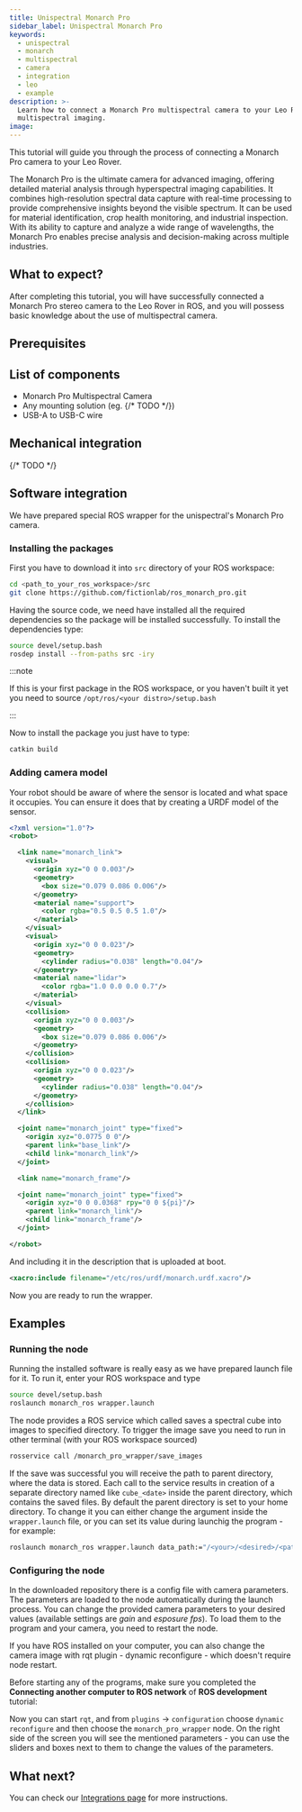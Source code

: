 ```yaml
---
title: Unispectral Monarch Pro
sidebar_label: Unispectral Monarch Pro
keywords:
  - unispectral
  - monarch
  - multispectral
  - camera
  - integration
  - leo
  - example
description: >-
  Learn how to connect a Monarch Pro multispectral camera to your Leo Rover for
  multispectral imaging.
image:
---
```


This tutorial will guide you through the process of connecting a Monarch Pro
camera to your Leo Rover.

The Monarch Pro is the ultimate camera for advanced imaging, offering detailed
material analysis through hyperspectral imaging capabilities. It combines
high-resolution spectral data capture with real-time processing to provide
comprehensive insights beyond the visible spectrum. It can be used for material
identification, crop health monitoring, and industrial inspection. With its
ability to capture and analyze a wide range of wavelengths, the Monarch Pro
enables precise analysis and decision-making across multiple industries.

## What to expect?

After completing this tutorial, you will have successfully connected a Monarch
Pro stereo camera to the Leo Rover in ROS, and you will possess basic knowledge
about the use of multispectral camera.

## Prerequisites

<LinkButton docId="leo-rover/guides/ssh" />
<LinkButton docId="leo-rover/guides/connect-to-network" />
<LinkButton docId="leo-rover/advanced-guides/install-ros-on-your-computer" />

## List of components

- Monarch Pro Multispectral Camera
- Any mounting solution (eg. {/* TODO */})
- USB-A to USB-C wire

## Mechanical integration

{/* TODO */}

## Software integration

We have prepared special ROS wrapper for the unispectral's Monarch Pro camera.

### Installing the packages

First you have to download it into `src` directory of your ROS workspace:

```bash
cd <path_to_your_ros_workspace>/src
git clone https://github.com/fictionlab/ros_monarch_pro.git
```

Having the source code, we need have installed all the required dependencies so
the package will be installed successfully. To install the dependencies type:

```bash
source devel/setup.bash
rosdep install --from-paths src -iry
```

:::note

If this is your first package in the ROS workspace, or you haven't built it yet
you need to source `/opt/ros/<your distro>/setup.bash`

:::

Now to install the package you just have to type:

```bash
catkin build
```

### Adding camera model

Your robot should be aware of where the sensor is located and what space it
occupies. You can ensure it does that by creating a URDF model of the sensor.

```xml title="/etc/ros/urdf/monarch.urdf.xacro"
<?xml version="1.0"?>
<robot>

  <link name="monarch_link">
    <visual>
      <origin xyz="0 0 0.003"/>
      <geometry>
        <box size="0.079 0.086 0.006"/>
      </geometry>
      <material name="support">
        <color rgba="0.5 0.5 0.5 1.0"/>
      </material>
    </visual>
    <visual>
      <origin xyz="0 0 0.023"/>
      <geometry>
        <cylinder radius="0.038" length="0.04"/>
      </geometry>
      <material name="lidar">
        <color rgba="1.0 0.0 0.0 0.7"/>
      </material>
    </visual>
    <collision>
      <origin xyz="0 0 0.003"/>
      <geometry>
        <box size="0.079 0.086 0.006"/>
      </geometry>
    </collision>
    <collision>
      <origin xyz="0 0 0.023"/>
      <geometry>
        <cylinder radius="0.038" length="0.04"/>
      </geometry>
    </collision>
  </link>

  <joint name="monarch_joint" type="fixed">
    <origin xyz="0.0775 0 0"/>
    <parent link="base_link"/>
    <child link="monarch_link"/>
  </joint>

  <link name="monarch_frame"/>

  <joint name="monarch_joint" type="fixed">
    <origin xyz="0 0 0.0368" rpy="0 0 ${pi}"/>
    <parent link="monarch_link"/>
    <child link="monarch_frame"/>
  </joint>

</robot>
```

And including it in the description that is uploaded at boot.

```xml title="/etc/ros/urdf/robot.urdf.xacro"
<xacro:include filename="/etc/ros/urdf/monarch.urdf.xacro"/>
```

Now you are ready to run the wrapper.

## Examples

### Running the node

Running the installed software is really easy as we have prepared launch file
for it. To run it, enter your ROS workspace and type

```bash
source devel/setup.bash
roslaunch monarch_ros wrapper.launch
```

The node provides a ROS service which called saves a spectral cube into images
to specified directory. To trigger the image save you need to run in other
terminal (with your ROS workspace sourced)

```bash
rosservice call /monarch_pro_wrapper/save_images
```

If the save was successful you will receive the path to parent directory, where
the data is stored. Each call to the service results in creation of a separate
directory named like `cube_<date>` inside the parent directory, which contains
the saved files. By default the parent directory is set to your home directory.
To change it you can either change the argument inside the `wrapper.launch`
file, or you can set its value during launchig the program - for example:

```bash
roslaunch monarch_ros wrapper.launch data_path:="/<your>/<desired>/<path>"
```

### Configuring the node

In the downloaded repository there is a config file with camera parameters. The
parameters are loaded to the node automatically during the launch process. You
can change the provided camera parameters to your desired values (available
settings are _gain_ and _esposure fps_). To load them to the program and your
camera, you need to restart the node.

If you have ROS installed on your computer, you can also change the camera image
with rqt plugin - dynamic reconfigure - which doesn't require node restart.

Before starting any of the programs, make sure you completed the **Connecting
another computer to ROS network** of **ROS development** tutorial:

<LinkButton docId="leo-rover/advanced-guides/ros-development" />

Now you can start `rqt`, and from `plugins` -> `configuration` choose
`dynamic reconfigure` and then choose the `monarch_pro_wrapper` node. On the
right side of the screen you will see the mentioned parameters - you can use the
sliders and boxes next to them to change the values of the parameters.

## What next?

You can check our [Integrations page](/leo-rover/integrations) for more
instructions.
